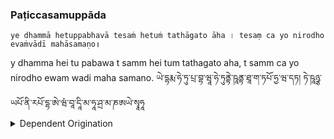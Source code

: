 ### Paṭiccasamuppāda

```
ye dhammā hetuppabhavā tesaṁ hetuṁ tathāgato āha । tesaṃ ca yo nirodho evaṁvādī mahāsamaṇo॥
```

<Speech repetition={7}>
  y dhamma hei tu pabawa t samm hei tum tathagato aha,
  t samm ca yo nirodho ewam wadi maha samano.
</Speech>

<RollPrint label="Dependent Origination" repeat={40}>
  ཡེ་དྷརྨ་ཧེ་ཏུ་པྲ་བྷ་ཝཱ་ཧེ་ཏུནྟེ་ཥཱནྟ་ཐཱ་ག་ཏཔོ་ཧྱ་ཝ་དཏ། ཏེ་ཥཱཉྩ་ཡཔོ་ནི་རཔོ་དྷ་ཨེ་ཝཾ་བཱ་དཱི་མ་ཧཱ་ཤྲ་མ་ཎཨཡེ་སྭཱཧཱ
</RollPrint>

<details>
  <summary>Dependent Origination</summary>
  <div>
    Dependent origination can be contrasted with the classic Western concept of [causation](https://en.wikipedia.org/wiki/Causality_(philosophy)) in which an action by one thing is said to cause a change in another thing.
    Dependent origination instead views the change as being caused by many factors, not just one or even a few.

    > Those [dharmas](https://en.wikipedia.org/wiki/Abhidharma) which arise from a cause, the [Tathāgata](https://en.wikipedia.org/wiki/Tath%C4%81gata) has declared their cause, and that which is the cessation of them.
    > Thus the great renunciant ([sramana](https://en.wikipedia.org/wiki/%C5%9Arama%E1%B9%87a)) has taught.

    ```text title="प्रतीत्यसमुत्पाद"
    ये धर्मा हेतु प्रभवा हेतुं तेषां तथागतः ह्यवदत् तेषां च यो निरोध एवं वादी महाश्रमणः॥
    ```

    ```text title="རྟེན་ཅིང་འབྲེལ་བར་འབྱུང་བ་"
    ཡེ་དྷརྨཱ་ཧེ་ཏུ་པྲ་བྷ་ཝཱ་ཧེ་ཏུནྟེ་ཥཱནྟ་ཐཱ་ག་ཏོ་ཧྱ་ཝ་དཏ། ཏེ་ཥཱཉྩ་ཡོ་ནི་རོ་དྷ་ཨེ་ཝཾ་བཱ་དཱི་མ་ཧཱ་ཤྲཱ་མ་ཎ༎
    ```
  </div>
</details>
